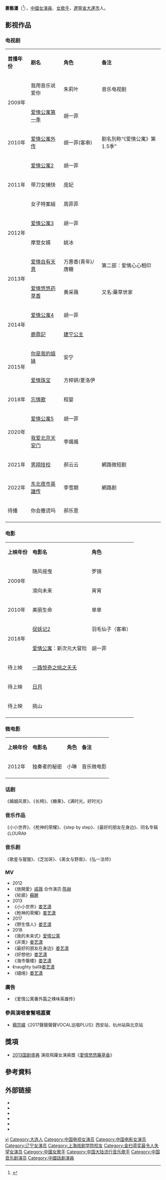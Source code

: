 {{blpsources|time=2016-08-09T08:50:13+00:00}}
{{藝人
| 姓名     = 娄艺潇
| 原名     = 娄霄霄
| 類型     = 女藝人
| 圖片     = 新青年和前几天话剧补～ (3).jpg
| 圖片尺寸 = 
| 圖片簡介 = 
| 羅馬拼音 = Lou Yi Xiao
| 英文名   = Loura Lou
| 其他藝名 = 
| 國籍     = {{PRC}}
| 民族     = [[漢族|漢族]] 
| 出生日期 = {{birth_date_and_age|1988|12|27}}
| 出生地點 = {{CHN}}[[辽宁省|辽宁省]][[大连市|大连市]]
| 逝世日期 = 
| 逝世地點 = 
| 職業     = [[演员|演员]]、[[歌手|歌手]]
| 語言     = [[普通话|普通话]]                                         
| 教育程度 = [[上海戏剧学院|上海戏剧学院]]表演系音乐剧班
| 宗教信仰 = 
| 配偶     = 
| 音樂類型 = [[流行音乐|流行]]
| 演奏樂器 = [[钢琴|钢琴]]、[[吉他|吉他]]
| 出道日期 = 2009年
| 出道作   =《[[爱情公寓_(电视剧)|爱情公寓]]》
| 代表作   = 《[[爱情公寓_(电视剧)|爱情公寓]]》《[[愛情悠悠藥草香|愛情悠悠藥草香]]》《[[鹿鼎記_(2014年電視劇)|鹿鼎記]]》《[[你是我的姐妹|你是我的姐妹]]》《[[野生情人|野生情人]]》
| 活躍年代 = 2009年至今
| 唱片公司 = 华纳唱片
| 經紀公司 = 娄艺潇工作室
| 網站     = 
| imdb     = 4368988
| 綽號     = 兔子、疯兔、巨兔
}}
'''婁藝瀟'''（{{bd|1988年|12月27日}}<ref>{{Cite web |url=http://ent.ifeng.com/a/20170328/42891658_0.shtml |title=存档副本 |accessdate=2019-04-01 |archive-date=2019-04-01 |archive-url=https://web.archive.org/web/20190401125627/http://ent.ifeng.com/a/20170328/42891658_0.shtml |dead-url=no }}</ref>），[[中國|中國]][[女演員|女演員]]、[[女歌手|女歌手]]，[[遼寧省|遼寧省]][[大連市|大連市]]人。

==影视作品==
=== 电视剧 ===
{| class="wikitable"
|- style="background:pink; color:black" align="center"
|'''首播年份'''||'''剧名'''||'''角色'''||'''备注'''
|-
|rowspan="2"|2009年||我用音乐说爱你||朱莉叶||音乐电视剧
|-
|[[爱情公寓_(第一季)|爱情公寓第一季]]|| 胡一菲||
|-
|rowspan="1" |2010年||[[爱情公寓外传|爱情公寓外传]]|| 胡一菲(客串)||剧名別称“《爱情公寓》第1.5季”
|-
|rowspan="3" |2011年||[[爱情公寓_(第二季)|爱情公寓2]]|| 胡一菲||
|-
|带刀女捕快||庞妃||
|-
|女子特案組||周菲菲||
|-
|rowspan="2" |2012年||[[爱情公寓_(第三季)|爱情公寓3]]||胡一菲||
|-
|摩登女婿||姚冰||
|-
|rowspan="2" |2013年||[[爱情自有天意|爱情自有天意]]||万惠香(青年)/唐糖||第二部：爱情心心相印
|-
|[[爱情悠悠药草香|爱情悠悠药草香]]||黄采薇||又名:藥草世家
|-
| rowspan="2" |2014年||[[爱情公寓_(第四季)|爱情公寓4]]||胡一菲||
|-
|[[鹿鼎記_(2014年電視劇)|鹿鼎記]]||[[和碩恪純長公主|建宁公主]]||
|-
|rowspan="2" |2015年||[[你是我的姐妹|你是我的姐妹]]|| 安宁  ||
|-
| [[爱情珠宝|爱情珠宝]]||方梓妍/夏洛伊|| 
|-
|  2018年||[[忘情歌|忘情歌]]|| 程婴 ||
|-
|rowspan="2" | 2020年 ||[[爱情公寓_(第五季)|爱情公寓5]]||胡一菲|| 
|-
| [[我爱北京天安门_(電視劇)|我爱北京天安门]]||李颯颯||
|-
|  2021年||[[男翔技校|男翔技校]]|| 郝云云 ||網路微短剧
|-
|  2022年||[[东北夜市英雄传|东北夜市英雄传]]|| 李雪期 ||網路剧
|-
| rowspan="1" |待播||你会撒谎吗|| 郝乐意||
|-
|}

===电影===
{| class="wikitable"
|- style="background:pink; color:black" align="center"
| '''上映年份''' ||  '''电影名''' || '''角色''' 
|-
|rowspan="2"| 2009年||随风摇曳||罗锦
|-
|滑向未来|| 宵宵
|-
|rowspan="1" |2010年||美丽生命||单单
|-
|rowspan="2" |2018年||[[捉妖记2|捉妖记2]]||羽毛仙子（客串）
|-
|[[爱情公寓_(电影)|爱情公寓]]：新次元大冒险||胡一菲
|-
|rowspan="1"|待上映||[[一路惊奇之桃之夭夭|一路惊奇之桃之夭夭]]||   
|-
|rowspan="1" |待上映||[[日月|日月]]||
|-
|rowspan="1" |待上映||挑山||
|-
|}

===微电影===
{| class="wikitable"
|- style="background:pink; color:black" align="center"
| '''上映年份''' ||  '''电影名''' || '''角色''' ||'''备注'''
|-
|rowspan="1" |2012年||独奏者的秘密||小琳||音乐微电影
|-
|}

===话剧===
《婚姻风景》、《长椅》、《糖果》、《满时光，好时光》

===音乐作品===
《小小世界》、《枪神的荣耀》、《step by step》、《最好的朋友在身边》、同名专辑《LOURA》

===音乐剧===
《歌星与猩猩》、《芝加哥》、《美女与野兽》、《弘一法师》

===MV===
*2012
*《放開愛》[[戚薇|戚薇]]  合作演员:[[陈赫|陈赫]]
*《轮廓》[[蘇醒|蘇醒]]
*2013
*《小小世界》[[娄艺潇|娄艺潇]]
*《枪神的荣耀》[[娄艺潇|娄艺潇]]
*2017
*《野生情人》[[娄艺潇|娄艺潇]]
*2018
*《我的未来式》[[爱情公寓|爱情公寓]]
*《非类》[[娄艺潇|娄艺潇]]
*《最好的朋友在身边》[[娄艺潇|娄艺潇]]
*《好想他》[[娄艺潇|娄艺潇]]
*《海市蜃楼》[[娄艺潇|娄艺潇]]
*《naughty ball》[[娄艺潇|娄艺潇]]
*《缱绻》[[娄艺潇|娄艺潇]]

===廣告===
*《爱情公寓番外篇之辣味英雄传》
===參與演唱會幫唱嘉賓===
*[[楊宗緯|楊宗緯]]《2017聲聲聲聲VOCAL巡唱PLUS》西安站、杭州站與北京站

==獎項==
*[[2013国剧盛典|2013国剧盛典]] 演技飛躍女演員獎《[[愛情悠悠藥草香|愛情悠悠藥草香]]》

==參考資料==
{{reflist}}

==外部链接==
*{{sinablog|yixiao1227}}
*{{Sinaweibo|louyixiao}}
*{{IMDb　name|4368988}}
*{{hkmdb name|65556}}
*{{douban people}}
*{{Mtime people|1678325}}

{{爱情公寓}}
{{MTV欧洲音乐大奖大中华区最受欢迎艺人}}
{{金扫帚奖最令人失望女演员}}
{{声临其境}}

{{DEFAULTSORT:Lou yixiao}}
[[Category:婁姓|yi]]
[[Category:大连人|Category:大连人]]
[[Category:中国电视女演员|Category:中国电视女演员]]
[[Category:中国电影女演员|Category:中国电影女演员]]
[[Category:辽宁女演员|Category:辽宁女演员]]
[[Category:上海戏剧学院校友|Category:上海戏剧学院校友]]
[[Category:金扫帚奖最令人失望女演员|Category:金扫帚奖最令人失望女演员]]
[[Category:中國女歌手|Category:中國女歌手]]
[[Category:中国大陆流行音乐歌手|Category:中国大陆流行音乐歌手]]
[[Category:中国音乐剧演员|Category:中国音乐剧演员]]
[[Category:中國話劇演員|Category:中國話劇演員]]